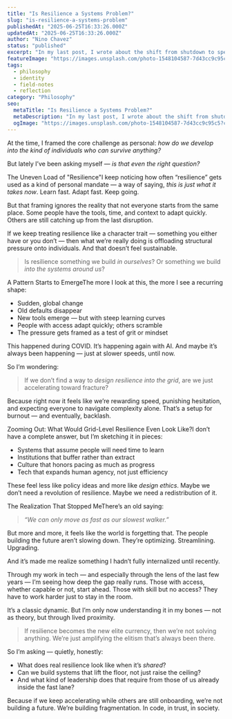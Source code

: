 ```yaml
---
title: "Is Resilience a Systems Problem?"
slug: "is-resilience-a-systems-problem"
publishedAt: "2025-06-25T16:33:26.000Z"
updatedAt: "2025-06-25T16:33:26.000Z"
author: "Nino Chavez"
status: "published"
excerpt: "In my last post, I wrote about the shift from shutdown to speedrun — how we’ve had to adapt, over and over again, just to keep moving. First to survive the pandemic. Now to keep up with AI."
featureImage: "https://images.unsplash.com/photo-1548104587-7d43cc9c95c5?crop=entropy&cs=tinysrgb&fit=max&fm=jpg&ixid=M3wxMTc3M3wwfDF8c2VhcmNofDV8fHJlc2lsaWVudHxlbnwwfHx8fDE3NTA4NjkxNDd8MA&ixlib=rb-4.1.0&q=80&w=2000"
tags:
  - philosophy
  - identity
  - field-notes
  - reflection
category: "Philosophy"
seo:
  metaTitle: "Is Resilience a Systems Problem?"
  metaDescription: "In my last post, I wrote about the shift from shutdown to speedrun — how we’ve had to adapt, over and over again, just to keep moving. First to survive the pandemic. Now to keep up with AI."
  ogImage: "https://images.unsplash.com/photo-1548104587-7d43cc9c95c5?crop=entropy&cs=tinysrgb&fit=max&fm=jpg&ixid=M3wxMTc3M3wwfDF8c2VhcmNofDV8fHJlc2lsaWVudHxlbnwwfHx8fDE3NTA4NjkxNDd8MA&ixlib=rb-4.1.0&q=80&w=2000"
---
```


At the time, I framed the core challenge as personal: *how do we develop into the kind of individuals who can survive anything?*

But lately I’ve been asking myself — *is that even the right question?*

The Uneven Load of "Resilience"I keep noticing how often “resilience” gets used as a kind of personal mandate — a way of saying, *this is just what it takes now*. Learn fast. Adapt fast. Keep going.

But that framing ignores the reality that not everyone starts from the same place. Some people have the tools, time, and context to adapt quickly. Others are still catching up from the last disruption.

If we keep treating resilience like a character trait — something you either have or you don’t — then what we’re really doing is offloading structural pressure onto individuals.
And that doesn’t feel sustainable.

> Is resilience something we build *in ourselves*?
> Or something we build *into the systems around us*?

A Pattern Starts to EmergeThe more I look at this, the more I see a recurring shape:

- Sudden, global change
- Old defaults disappear
- New tools emerge — but with steep learning curves
- People with access adapt quickly; others scramble
- The pressure gets framed as a test of grit or mindset

This happened during COVID. It’s happening again with AI. And maybe it’s always been happening — just at slower speeds, until now.

So I’m wondering:

> If we don’t find a way to *design resilience into the grid*, are we just accelerating toward fracture?

Because right now it feels like we’re rewarding speed, punishing hesitation, and expecting everyone to navigate complexity alone. That’s a setup for burnout — and eventually, backlash.

Zooming Out: What Would Grid-Level Resilience Even Look Like?I don’t have a complete answer, but I’m sketching it in pieces:

- Systems that assume people will need time to learn
- Institutions that buffer rather than extract
- Culture that honors pacing as much as progress
- Tech that expands human agency, not just efficiency

These feel less like policy ideas and more like *design ethics*.
Maybe we don’t need a revolution of resilience. Maybe we need a redistribution of it.

The Realization That Stopped MeThere’s an old saying:

> *“We can only move as fast as our slowest walker.”*

But more and more, it feels like the world is forgetting that. The people building the future aren’t slowing down. They’re optimizing. Streamlining. Upgrading.

And it’s made me realize something I hadn’t fully internalized until recently.

Through my work in tech — and especially through the lens of the last few years — I’m seeing how deep the gap really runs. Those with access, whether capable or not, start ahead. Those with skill but no access? They have to work harder just to stay in the room.

It’s a classic dynamic. But I’m only now understanding it in my bones — not as theory, but through lived proximity.

> If resilience becomes the new elite currency, then we’re not solving anything.
> We’re just amplifying the elitism that’s always been there.

So I’m asking — quietly, honestly:

- What does real resilience look like when it’s *shared*?
- Can we build systems that lift the floor, not just raise the ceiling?
- And what kind of leadership does that require from those of us already inside the fast lane?

Because if we keep accelerating while others are still onboarding, we’re not building a future.
We’re building fragmentation. In code, in trust, in society.

